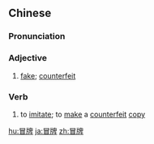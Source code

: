 ==Chinese==
{{zh-forms}}

===Pronunciation===
{{zh-pron
|m=màopái
|c=mou6 paai4
|mn=mō͘-pâi
|cat=a,v
}}

===Adjective===
{{zh-adj}}

# [[fake]]; [[counterfeit]]

===Verb===
{{zh-verb}}

# to [[imitate]]; to [[make]] a [[counterfeit]] [[copy]]

{{zh-cat|Advanced}}

[[hu:冒牌]]
[[ja:冒牌]]
[[zh:冒牌]]